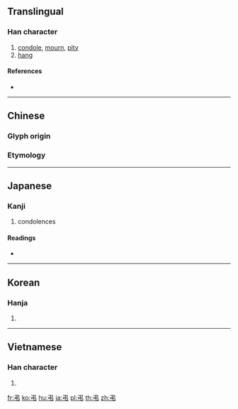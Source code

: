 {{character info/new}}
{{also|弓|弖|吊}}
==Translingual==
===Han character===
{{Han char|rn=57|rad=弓|as=01|sn=4|four=17527|canj=NL,XNL}}

# [[condole]], [[mourn]], [[pity]]
# [[hang]]

====References====
* {{Han ref|kx=0356.070|dkj=09698|dj=0671.270|hdz=20989.010|uh=5F14|ud=24340|bh=A4DD|bd=42205}}

----

==Chinese==

===Glyph origin===
{{Han etyl}}

===Etymology===
{{zh-see|吊|v}}

----

==Japanese==

===Kanji===
{{ja-kanji|grade=c|rs=弓01}}

# condolences
====Readings====
* {{ja-readings|on=[[ちょう]] (chō), [[てき]] (teki)|kun=[[とむらう]] (tomurau), [[つる]] (tsuru)}}

----

==Korean==

===Hanja===
{{ko-hanja|hangeul=[[조]], [[적]]|eumhun=|rv=jo, jeok|mr=cho, chŏk|y=co, cek}}

# {{defn|lang=ko|sort=弓01}}

----

==Vietnamese==

===Han character===
{{vi-readings|rs=弓01|hanviet=điếu}}

# {{defn|lang=vi|sort=弓01}}

[[fr:弔]]
[[ko:弔]]
[[hu:弔]]
[[ja:弔]]
[[pl:弔]]
[[th:弔]]
[[zh:弔]]